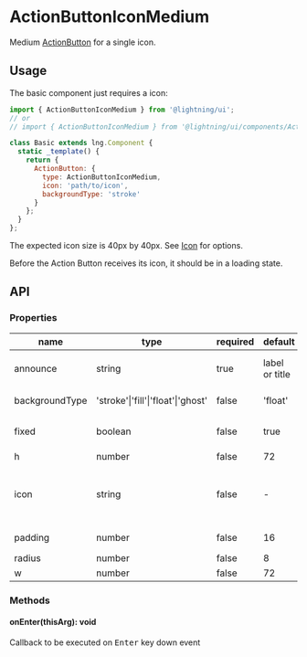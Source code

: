 
# ActionButtonIconMedium

Medium [ActionButton](?path=/docs/actionbutton--base) for a single icon.

## Usage

The basic component just requires a icon:

```js
import { ActionButtonIconMedium } from '@lightning/ui';
// or
// import { ActionButtonIconMedium } from '@lightning/ui/components/ActionButton';

class Basic extends lng.Component {
  static _template() {
    return {
      ActionButton: {
        type: ActionButtonIconMedium,
        icon: 'path/to/icon',
        backgroundType: 'stroke'
      }
    };
  }
};
```

The expected icon size is 40px by 40px. See [Icon](?path=/docs/icon--basic) for options.

<Canvas>
  <Story id="actionbuttoniconmedium--base" />
</Canvas>


Before the Action Button receives its icon, it should be in a loading state.
<Canvas>
  <Story id="actionbuttoniconmedium--loading" />
</Canvas>

## API

### Properties

name|type|required|default|description
--|--|--|--|--
announce|string|true|label or title|announcement text for screen readers
backgroundType|'stroke'\|'fill'\|'float'\|'ghost'|false|'float'|color of `Button` container.
fixed|boolean|false|true|when true, `w` overrides `minWidth`
h|number|false|72|height
icon|string|false|-|URI for icon or inline svg that may live next to the title. See <a href="?path=/docs/icon--basic">Icon</a>
padding|number|false|16|left and right padding value
radius|number|false|8|border radius
w|number|false|72|width

### Methods

#### onEnter(thisArg): void

Callback to be executed on <kbd>Enter</kbd> key down event
